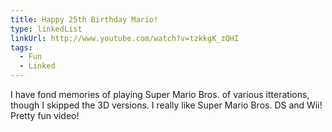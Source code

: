 ```yaml
---
title: Happy 25th Birthday Mario!
type: linkedList
linkUrl: http://www.youtube.com/watch?v=tzkkgK_zQHI
tags:
  - Fun
  - Linked
---
```


I have fond memories of playing Super Mario Bros. of various itterations, though I skipped the 3D versions. I really like Super Mario Bros. DS and Wii! Pretty fun video!
